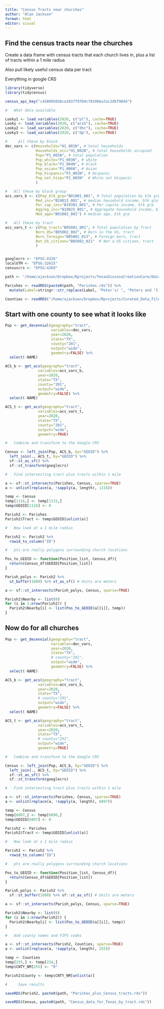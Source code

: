 ```yaml
---
title: "Census Tracts near churches"
author: "Alan Jackson"
format: html
editor: visual
---
```


## Find the census tracts near the churches

Create a data frame with census tracts that each church lives in, plus a list of tracts within a 1 mile radius

Also pull likely useful census data per tract

Everything in google CRS

```r

library(tidyverse)
library(tidycensus)

census_api_key("c458095036ca1037f97b9c7019b6a7ac2dbf90d4")

#   What data available

Looky1 <- load_variables(2020, c("pl"), cache=TRUE)
Looky <- load_variables(2020, c("acs5"), cache=TRUE)
Looky2 <- load_variables(2020, c("dhc"), cache=TRUE)
Looky3 <- load_variables(2020, c("dp"), cache=TRUE)

#     All these by block
dec_vars <- c(Households="H1_001N", # total households
              Households_occ="H1_002N", # total households occupied
              Pop="P1_001N", # total population
              Pop_white="P1_003N", # white
              Pop_black="P1_004N", # black
              Pop_asian="P1_006N", # Asian
              Pop_hispanic="P2_002N", # Hispanic
              Pop_not_hisp="P2_005N"  # White not Hispanic
              )

#   All these by block group
acs_vars_b <- c(Pop_blk_grp="B01001_001", # Total population by blk grp
              Med_inc="B19013_001", # median household income, blk grp
              Per_cap_inc="B19301_001", # Per capita income, blk grp
              Aggreg_inc="B19025_001", # Aggregate household income, blk grp
              Med_age="B01002_001") # median age, blk grp

#   All these by tract
acs_vars_t <- c(Pop_tract="B05001_001", # Total population by Tract
              Born_US="B05002_002", # Born in the US, tract
              Born_foreign="B05002_013", # Foreign born, tract
              Not_US_citizen="B05002_021"  # Not a US citizen, tract
              )


googlecrs <- "EPSG:4326"
localUTM <- "EPSG:32615"
censuscrs <- "EPSG:4269"

path <- "/home/ajackson/Dropbox/Rprojects/TexasDioceseCreationCare/Data/"

Parishes <- readRDS(paste0(path, "Parishes.rds")) %>% 
  mutate(Label=stringr::str_replace(Label, "Peter's/ ", "Peters and "))

Counties <- readRDS("/home/ajackson/Dropbox/Rprojects/Curated_Data_Files/Texas_Counties/County_Outlines.rds")

```

## Start with one county to see what it looks like

```r

Pop <- get_decennial(geography="tract",
                     variables=dec_vars,
                     year=2020,
                     state="TX",
                     county="201",
                     output="wide",
                     geometry=FALSE) %>% 
  select(-NAME)

ACS_b <- get_acs(geography="tract",
               variables=acs_vars_b,
               year=2020,
               state="TX",
               county="201",
               output="wide",
               geometry=FALSE) %>%  
  select(-NAME)

ACS_t <- get_acs(geography="tract",
               variables=acs_vars_t,
               year=2020,
               state="TX",
               county="201",
               output="wide",
               geometry=TRUE) 

#   Combine and transform to the Google CRS

Census <- left_join(Pop, ACS_b, by="GEOID") %>% 
  left_join(., ACS_t, by="GEOID") %>% 
  sf::st_as_sf() %>% 
  sf::st_transform(googlecrs)

#   Find intersecting tract plus tracts within 1 mile

a <- sf::st_intersects(Parishes, Census, sparse=TRUE)
a <- unlist(replace(a, !sapply(a, length), 1116))

temp <- Census
temp[1116,] <- temp[1115,]
temp$GEOID[1116] <- 0

Parish2 <- Parishes
Parish2$Tract <- temp$GEOID[unlist(a)]

#   Now look at a 1 mile radius

Parish2 <- Parish2 %>% 
  rowid_to_column("ID")

#   pts are really polygons surrounding church locations

Pos_to_GEOID <- function(Position_list, Census_df){
  return(Census_df$GEOID[Position_list])
}

Parish_polys <- Parish2 %>% 
  st_buffer(1609) %>% st_as_sf() # Units are meters

a <- sf::st_intersects(Parish_polys, Census, sparse=TRUE)

Parish2$Nearby <- list(0)
for (i in 1:nrow(Parish2)) {
  Parish2$Nearby[i] <- list(Pos_to_GEOID(a[[i]], temp))
}

```

## Now do for all churches

```r

Pop <- get_decennial(geography="tract",
                     variables=dec_vars,
                     year=2020,
                     state="TX",
                     # county="201",
                     output="wide",
                     geometry=FALSE) %>% 
  select(-NAME)

ACS_b <- get_acs(geography="tract",
               variables=acs_vars_b,
               year=2020,
               state="TX",
               # county="201",
               output="wide",
               geometry=FALSE) %>%  
  select(-NAME)

ACS_t <- get_acs(geography="tract",
               variables=acs_vars_t,
               year=2020,
               state="TX",
               # county="201",
               output="wide",
               geometry=TRUE) 

#   Combine and transform to the Google CRS

Census <- left_join(Pop, ACS_b, by="GEOID") %>% 
  left_join(., ACS_t, by="GEOID") %>% 
  sf::st_as_sf() %>% 
  sf::st_transform(googlecrs)

#   Find intersecting tract plus tracts within 1 mile

a <- sf::st_intersects(Parishes, Census, sparse=TRUE)
a <- unlist(replace(a, !sapply(a, length), 6897))

temp <- Census
temp[6897,] <- temp[6896,]
temp$GEOID[6897] <- 0

Parish2 <- Parishes
Parish2$Tract <- temp$GEOID[unlist(a)]

#   Now look at a 1 mile radius

Parish2 <- Parish2 %>% 
  rowid_to_column("ID")

#   pts are really polygons surrounding church locations

Pos_to_GEOID <- function(Position_list, Census_df){
  return(Census_df$GEOID[Position_list])
}

Parish_polys <- Parish2 %>% 
  sf::st_buffer(1609) %>% sf::st_as_sf() # Units are meters

a <- sf::st_intersects(Parish_polys, Census, sparse=TRUE)

Parish2$Nearby <- list(0)
for (i in 1:nrow(Parish2)) {
  Parish2$Nearby[i] <- list(Pos_to_GEOID(a[[i]], temp))
}

#   Add county names and FIPS codes

a <- sf::st_intersects(Parish2, Counties, sparse=TRUE)
a <- unlist(replace(a, !sapply(a, length), 255))

temp <- Counties
temp[255,] <- temp[254,]
temp$CNTY_NM[255] <- "0"

Parish2$County <- temp$CNTY_NM[unlist(a)]

#     Save results

saveRDS(Parish2, paste0(path, "Parishes_plus_Census_tracts.rds"))

saveRDS(Census, paste0(path, "Census_data_for_Texas_by_tract.rds"))

```
